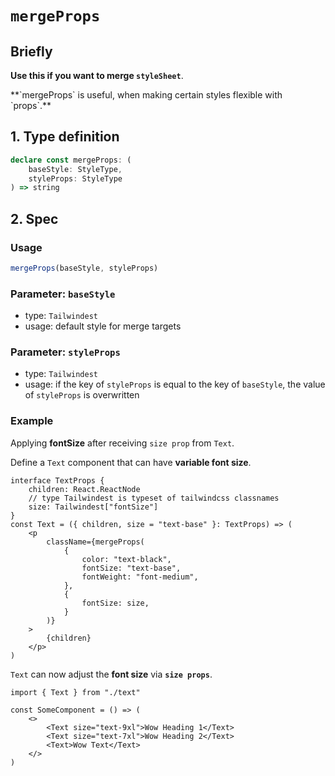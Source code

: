 
# `mergeProps`

## Briefly

**Use this if you want to merge `styleSheet`**.

<Callout>
    **`mergeProps` is useful, when making certain styles flexible with
    `props`.**
</Callout>

## 1. Type definition

```ts
declare const mergeProps: (
    baseStyle: StyleType,
    styleProps: StyleType
) => string
```

## 2. Spec

### Usage

```ts
mergeProps(baseStyle, styleProps)
```

### Parameter: `baseStyle`

-   type: `Tailwindest`
-   usage: default style for merge targets

### Parameter: `styleProps`

-   type: `Tailwindest`
-   usage: if the key of `styleProps` is equal to the key of `baseStyle`, the value of `styleProps` is overwritten

### Example

Applying **fontSize** after receiving `size prop` from `Text`.

Define a `Text` component that can have **variable font size**.

```tsx
interface TextProps {
    children: React.ReactNode
    // type Tailwindest is typeset of tailwindcss classnames
    size: Tailwindest["fontSize"]
}
const Text = ({ children, size = "text-base" }: TextProps) => (
    <p
        className={mergeProps(
            {
                color: "text-black",
                fontSize: "text-base",
                fontWeight: "font-medium",
            },
            {
                fontSize: size,
            }
        )}
    >
        {children}
    </p>
)
```

`Text` can now adjust the **font size** via **`size props`**.

```tsx
import { Text } from "./text"

const SomeComponent = () => (
    <>
        <Text size="text-9xl">Wow Heading 1</Text>
        <Text size="text-7xl">Wow Heading 2</Text>
        <Text>Wow Text</Text>
    </>
)
```
